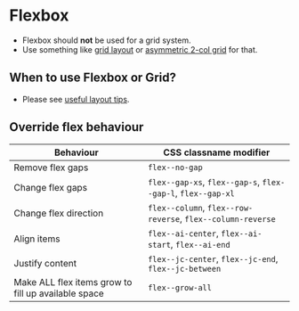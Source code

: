 
<Meta of={Flex} />

# Flexbox
- Flexbox should **not** be used for a grid system.
- Use something like [grid layout](/story/layout-grid--grid) or [asymmetric 2-col grid](/story/layout-grid--grid-asymmetric) for that.

<Canvas of={Flex.Flex} />
<Controls of={Flex.Flex} />

## When to use Flexbox or Grid?
- Please see [useful layout tips](/docs/layout-useful-layout-tips--docs).

## Override flex behaviour

Behaviour | CSS classname modifier
--- | ---
Remove flex gaps | `flex--no-gap`
Change flex gaps | `flex--gap-xs`, `flex--gap-s`, `flex--gap-l`, `flex--gap-xl`
Change flex direction | `flex--column`, `flex--row-reverse`, `flex--column-reverse`
Align items | `flex--ai-center`, `flex--ai-start`, `flex--ai-end`
Justify content | `flex--jc-center`, `flex--jc-end`, `flex--jc-between`
Make ALL flex items grow to fill up available space | `flex--grow-all`
